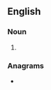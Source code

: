 ==English==

===Noun===
{{head|en|noun plural form}}

# {{plural of|azurine|lang=en}}

===Anagrams===
* {{l|en|suzerain}}